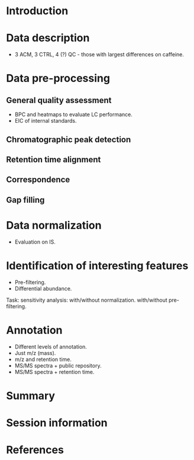 

# Introduction

# Data description

- 3 ACM, 3 CTRL, 4 (?) QC - those with largest differences on caffeine.


# Data pre-processing

## General quality assessment

- BPC and heatmaps to evaluate LC performance.
- EIC of internal standards.

## Chromatographic peak detection

## Retention time alignment

## Correspondence

## Gap filling

# Data normalization

- Evaluation on IS.

# Identification of interesting features

- Pre-filtering.
- Differential abundance.

Task: sensitivity analysis: with/without normalization. with/without
pre-filtering.


# Annotation

- Different levels of annotation.
- Just m/z (mass).
- m/z and retention time.
- MS/MS spectra + public repository.
- MS/MS spectra + retention time.

# Summary

# Session information

# References


